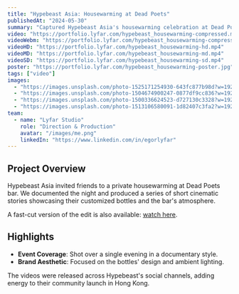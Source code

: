 ```yaml
---
title: "Hypebeast Asia: Housewarming at Dead Poets"
publishedAt: "2024-05-30"
summary: "Captured Hypebeast Asia's housewarming celebration at Dead Poets bar, creating cinematic stories around their custom bottles."
video: "https://portfolio.lyfar.com/hypebeast_housewarming-compressed.mp4"
videoWebm: "https://portfolio.lyfar.com/hypebeast_housewarming-compressed.webm"
videoHD: "https://portfolio.lyfar.com/hypebeast_housewarming-hd.mp4"
videoMD: "https://portfolio.lyfar.com/hypebeast_housewarming-md.mp4"
videoSD: "https://portfolio.lyfar.com/hypebeast_housewarming-sd.mp4"
poster: "https://portfolio.lyfar.com/hypebeast_housewarming-poster.jpg"
tags: ["video"]
images:
  - "https://images.unsplash.com/photo-1525171254930-643fc877b98d?w=1920&h=1080&fit=crop"
  - "https://images.unsplash.com/photo-1504674900247-0877df9cc836?w=1920&h=1080&fit=crop"
  - "https://images.unsplash.com/photo-1500336624523-d727130c3328?w=1920&h=1080&fit=crop"
  - "https://images.unsplash.com/photo-1513106580091-1d82407c3fa2?w=1920&h=1080&fit=crop"
team:
  - name: "Lyfar Studio"
    role: "Direction & Production"
    avatar: "/images/me.png"
    linkedIn: "https://www.linkedin.com/in/egorlyfar"
---
```


## Project Overview

Hypebeast Asia invited friends to a private housewarming at Dead Poets bar. We documented the night and produced a series of short cinematic stories showcasing their customized bottles and the bar's atmosphere.

A fast-cut version of the edit is also available: [watch here](https://portfolio.lyfar.com/hypebeast_housewarming_fast-compressed.mp4).

## Highlights

- **Event Coverage**: Shot over a single evening in a documentary style.
- **Brand Aesthetic**: Focused on the bottles' design and ambient lighting.

The videos were released across Hypebeast's social channels, adding energy to their community launch in Hong Kong.
